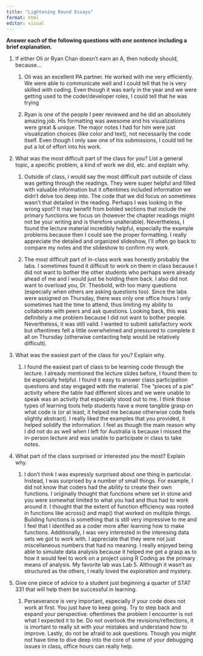 ```yaml
---
title: "Lightening Round Essays"
format: html
editor: visual
---
```


**Answer each of the following questions with *one sentence* including a brief explanation.**

1.  If either Oli or Ryan Chan doesn’t earn an A, then nobody should, because...

    1.  Oli was an excellent PA partner. He worked with me very efficiently. We were able to communicate well and I could tell that he is very skilled with coding. Even though it was early in the year and we were getting used to the coder/developer roles, I could tell that he was trying

    2.  Ryan is one of the people I peer reviewed and he did an absolutely amazing job. His formatting was awesome and his visualizations were great & unique. The major notes I had for him were just visualization choices (like color and text), not necessarily the code itself. Even though I only saw one of his submissions, I could tell he put a lot of effort into his work.

2.  What was the most difficult part of the class for you? List a general topic, a specific problem, a kind of work we did, etc. and explain why.

    1.  Outside of class, i would say the most difficult part outside of class was getting through the readings. They were super helpful and filled with valuable information but it oftentimes included information we didn't delve too deep into. The code that we did focus on sometimes wasn't that detailed in the reading. Perhaps I was looking in the wrong spot? It may benefit from bolded sections that include the primary functions we focus on (however the chapter readings might not be your writing and is therefore unalterable). Nevertheless, I found the lecture material incredibly helpful, especially the example problems because then I could see the proper formatting. I really appreciate the detailed and organized slideshow, I'll often go back to compare my notes and the slideshow to confirm my work.

    2.  The most difficult part of in-class work was honestly probably the labs. I sometimes found it difficult to work on them in class because I did not want to bother the other students who perhaps were already ahead of me and I would just be holding them back. I also did not want to overload you, Dr. Theobold, with too many questions (especially when others are asking questions too). Since the labs were assigned on Thursday, there was only one office hours I only sometimes had the time to attend, thus limiting my ability to collaborate with peers and ask questions. Looking back, this was definitely a me problem because I did not want to bother people. Nevertheless, it was still valid. I wanted to submit satisfactory work but oftentimes felt a little overwhelmed and pressured to complete it all on Thursday (otherwise contacting help would be relatively difficult).

3.  What was the easiest part of the class for you? Explain why.

    1.  I found the easiest part of class to be learning code through the lecture. I already mentioned the lecture slides before, I found them to be especially helpful. I found it easy to answer class participation questions and stay engaged with the material. The "pieces of a pie" activity where the table had different slices and we were unable to speak was an activity that especially stood out to me. I think those types of learning tools help students have a more tangible grasp on what code is (or at least, it helped me because otherwise code feels slightly abstract). I really liked the examples that you provided, it helped solidify the information. I feel as though the main reason why I did not do as well when I left for Australia is because I missed the in-person lecture and was unable to participate in class to take notes.

4.  What part of the class surprised or interested you the most? Explain why.

    1.  I don't think I was expressly surprised about one thing in particular. Instead, I was surprised by a number of small things. For example, I did not know that coders had the ability to create their own functions. I originally thought that functions where set in stone and you were somewhat limited to what you had and thus had to work around it. I thought that the extent of function efficiency was rooted in functions like across() and map() that worked on multiple things. Building functions is something that is still very impressive to me and I feel that I identifed as a coder more after learning how to make functions. Additionally, I was very interested in the interesing data sets we got to work with. I appreciate that they were not just miscellaneous numbers that had no meaning. I really enjoyed being able to simulate data analysis because it helped me get a grasp as to how it would feel to work on a project using R Coding as the primary means of analysis. My favorite lab was Lab 5. Although it wasn't as structured as the others, I really loved the exploration and mystery.

5.  Give one piece of advice to a student just beginning a quarter of STAT 331 that will help them be successful in learning.

    1.  Perseverance is very important, especially if your code does not work at first. You just have to keep going. Try to step back and expand your perspective: oftentimes the problem I encounter is not what I expected it to be. Do not overlook the revisions/reflections, it is imortant to really sit with your mistakes and understand how to improve. Lastly, do not be afraid to ask questions. Though you might not have time to dive deep into the core of some of your debugging issues in class, office hours can really help.
